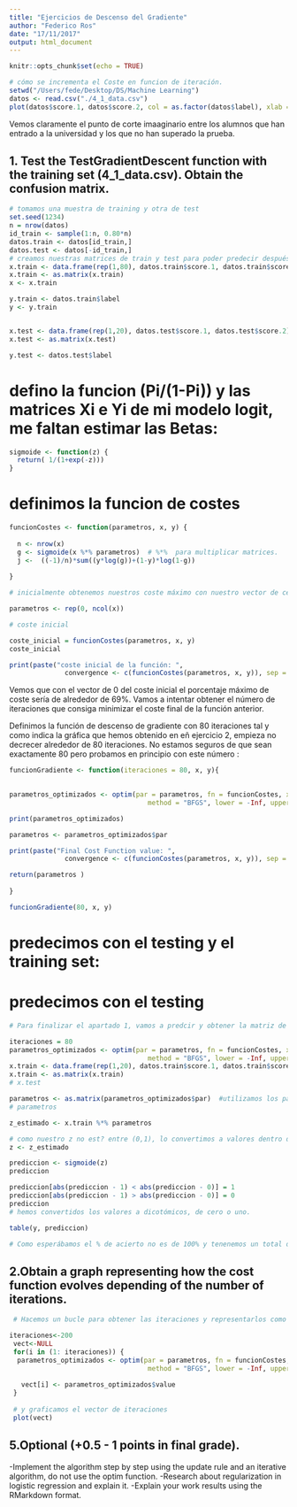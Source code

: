 ```yaml
---
title: "Ejercicios de Descenso del Gradiente"
author: "Federico Ros"
date: "17/11/2017"
output: html_document
---
```


```r
knitr::opts_chunk$set(echo = TRUE)
```


```r
# cómo se incrementa el Coste en funcion de iteración.
setwd("/Users/fede/Desktop/DS/Machine Learning")
datos <- read.csv("./4_1_data.csv")
plot(datos$score.1, datos$score.2, col = as.factor(datos$label), xlab = "score.1", ylab = "score.2")

```
Vemos claramente el punto de corte imaaginario entre los alumnos que han entrado a la universidad y los que no han superado la prueba. 


## 1. Test the TestGradientDescent function with the training set (4_1_data.csv). Obtain the confusion matrix.
```r
# tomamos una muestra de training y otra de test
set.seed(1234)
n = nrow(datos)
id_train <- sample(1:n, 0.80*n)
datos.train <- datos[id_train,]
datos.test <- datos[-id_train,]
# creamos nuestras matrices de train y test para poder predecir después:
x.train <- data.frame(rep(1,80), datos.train$score.1, datos.train$score.2)
x.train <- as.matrix(x.train)
x <- x.train

y.train <- datos.train$label
y <- y.train


x.test <- data.frame(rep(1,20), datos.test$score.1, datos.test$score.2)
x.test <- as.matrix(x.test)

y.test <- datos.test$label
```
# defino la funcion (Pi/(1-Pi)) y las matrices Xi e Yi de mi modelo logit, me faltan estimar las Betas:
```r
sigmoide <- function(z) {
  return( 1/(1+exp(-z)))
}


```
# definimos la funcion de costes
```r
funcionCostes <- function(parametros, x, y) {
  
  n <- nrow(x)
  g <- sigmoide(x %*% parametros)  # %*%  para multiplicar matrices.
  j <-  ((-1)/n)*sum((y*log(g))+(1-y)*log(1-g))
   
}
```

```r
# inicialmente obtenemos nuestros coste máximo con nuestro vector de ceros; a partir de este vector encontraremos aquellos valores para el mismo que minimicen el coste.

parametros <- rep(0, ncol(x))

# coste inicial 

coste_inicial = funcionCostes(parametros, x, y)
coste_inicial

print(paste("coste inicial de la función: ", 
              convergence <- c(funcionCostes(parametros, x, y)), sep = ""))
```
Vemos que con el vector de 0 del coste inicial el porcentaje máximo de coste sería de alrededor de 69%. Vamos a intentar obtener el número de iteraciones que consiga minimizar el coste final de la función anterior.


Definimos la función de descenso de gradiente con 80 iteraciones tal y como indica la gráfica que hemos obtenido en eñ ejercicio 2, empieza no decrecer alrededor de 80 iteraciones. No estamos seguros de que sean exactamente 80 pero probamos en principio con este número :
```r
funcionGradiente <- function(iteraciones = 80, x, y){
  

parametros_optimizados <- optim(par = parametros, fn = funcionCostes, x = x, y = y, 
                                   method = "BFGS", lower = -Inf, upper = Inf, control = list(maxit = iteraciones), hessian = F)

print(parametros_optimizados)

parametros <- parametros_optimizados$par

print(paste("Final Cost Function value: ", 
              convergence <- c(funcionCostes(parametros, x, y)), sep = ""))

return(parametros )
  
}

funcionGradiente(80, x, y)
```
# predecimos con el testing y el training set:
# predecimos con el testing
```r
# Para finalizar el apartado 1, vamos a predcir y obtener la matriz de confusión con nuestro data set de entrenamiento, para ello debemos definir nº de iteraciones y definir una función con los parámetros utilizado:

iteraciones = 80
parametros_optimizados <- optim(par = parametros, fn = funcionCostes, x = x, y = y, 
                                   method = "BFGS", lower = -Inf, upper = Inf, control = list(maxit = iteraciones), hessian = F)
x.train <- data.frame(rep(1,20), datos.train$score.1, datos.train$score.2)
x.train <- as.matrix(x.train)
# x.test

parametros <- as.matrix(parametros_optimizados$par)  #utilizamos los parametros estimados con trainning
# parametros

z_estimado <- x.train %*% parametros

# como nuestro z no est? entre (0,1), lo convertimos a valores dentro del intervalo (0,1)
z <- z_estimado

prediccion <- sigmoide(z)
prediccion 

prediccion[abs(prediccion - 1) < abs(prediccion - 0)] = 1
prediccion[abs(prediccion - 1) > abs(prediccion - 0)] = 0
prediccion
# hemos convertidos los valores a dicotómicos, de cero o uno. 

table(y, prediccion)

# Como esperábamos el % de acierto no es de 100% y tenenemos un total de 10 fallos repartidos entre no aceptar alumnos que en realidad si deberían ser aceptados y aceptar alumnos que no deberían haber sido aceptados.
```



## 2.Obtain a graph representing how the cost function evolves depending of the number of iterations.
```r

 # Hacemos un bucle para obtener las iteraciones y representarlos como puntos en su influencia en la funcion de costes:

iteraciones<-200
 vect<-NULL
 for(i in (1: iteraciones)) {
  parametros_optimizados <- optim(par = parametros, fn = funcionCostes, x = x, y = y, 
                                   method = "BFGS", lower = -Inf, upper = Inf, control = list(maxit = i), hessian = T)
   
   vect[i] <- parametros_optimizados$value
 }
   
 # y graficamos el vector de iteraciones 
 plot(vect)


```


## 5.Optional (+0.5 - 1 points in final grade).

-Implement the algorithm step by step using the update rule and an iterative algorithm, do not use the optim function.
-Research about regularization in logistic regression and explain it.
-Explain your work results using the RMarkdown format.
```r

```




